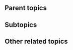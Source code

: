 {{subpages}}
{{TOC|right}}
==Parent topics==
{{r|Barack Obama}}
{{r|Kenya}} 

==Subtopics==
{{r|Orly Taitz}}

==Other related topics==
{{r|Conspiracy theory}}
{{r|Lou Dobbs}}
{{r|Andrea Shea King}}
{{r|Rush Limbaugh}}
{{r|Sarah Palin}}
{{r|WorldNetDaily}}